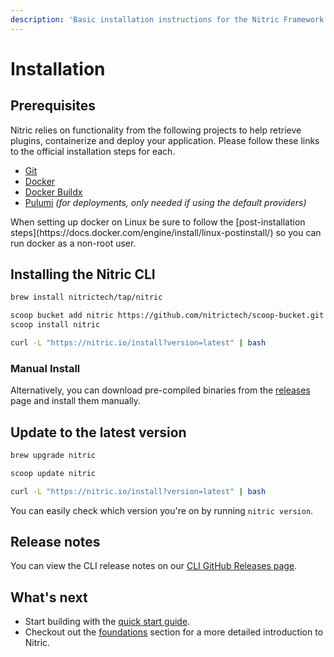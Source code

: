```yaml
---
description: 'Basic installation instructions for the Nitric Framework'
---
```


# Installation

## Prerequisites

Nitric relies on functionality from the following projects to help retrieve plugins, containerize and deploy your application.
Please follow these links to the official installation steps for each.

- [Git](https://git-scm.com/)
- [Docker](https://docs.docker.com/get-docker/)
- [Docker Buildx](https://github.com/docker/buildx/)
- [Pulumi](https://www.pulumi.com/docs/cli/) _(for deployments, only needed if using the default providers)_

<Note>
  When setting up docker on Linux be sure to follow the [post-installation
  steps](https://docs.docker.com/engine/install/linux-postinstall/) so you can
  run docker as a non-root user.
</Note>

## Installing the Nitric CLI

<InstallNitricTabs>

<TabItem label="macOS">

```bash
brew install nitrictech/tap/nitric
```

</TabItem>

<TabItem label="Windows">

```bash
scoop bucket add nitric https://github.com/nitrictech/scoop-bucket.git
scoop install nitric
```

</TabItem>

<TabItem label="Linux">

```bash
curl -L "https://nitric.io/install?version=latest" | bash
```

</TabItem>

</InstallNitricTabs>

### Manual Install

Alternatively, you can download pre-compiled binaries from the [releases](https://github.com/nitrictech/cli/releases) page and install them manually.

## Update to the latest version

<InstallNitricTabs>

<TabItem label="macOS">

```bash
brew upgrade nitric
```

</TabItem>

<TabItem label="Windows">

```bash
scoop update nitric
```

</TabItem>

<TabItem label="Linux">

```bash
curl -L "https://nitric.io/install?version=latest" | bash
```

</TabItem>

</InstallNitricTabs>

You can easily check which version you're on by running `nitric version`.

## Release notes

You can view the CLI release notes on our [CLI GitHub Releases page](https://github.com/nitrictech/cli/releases).

## What's next

- Start building with the [quick start guide](./get-started/quickstart).
- Checkout out the [foundations](/foundations/why-nitric) section for a more detailed introduction to Nitric.
